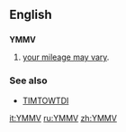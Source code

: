 ==English==

==={{initialism}}===
'''YMMV'''

# {{internet}} [[your mileage may vary]].

===See also===
*[[TIMTOWTDI]]

[[it:YMMV]]
[[ru:YMMV]]
[[zh:YMMV]]